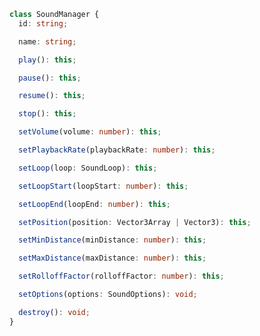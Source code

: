 ```ts
class SoundManager {
  id: string;

  name: string;

  play(): this;

  pause(): this;

  resume(): this;

  stop(): this;

  setVolume(volume: number): this;

  setPlaybackRate(playbackRate: number): this;

  setLoop(loop: SoundLoop): this;

  setLoopStart(loopStart: number): this;

  setLoopEnd(loopEnd: number): this;

  setPosition(position: Vector3Array | Vector3): this;

  setMinDistance(minDistance: number): this;

  setMaxDistance(maxDistance: number): this;

  setRolloffFactor(rolloffFactor: number): this;

  setOptions(options: SoundOptions): void;

  destroy(): void;
}
```
